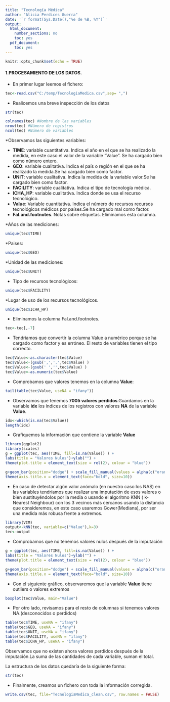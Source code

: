 ---
title: "Tecnología Médica"
author: "Alicia Perdices Guerra"
date: '`r format(Sys.Date(),"%e de %B, %Y")`'
output:
  html_document:
    number_sections: no
    toc: yes
  pdf_document:
    toc: yes
---

```{r setup, include=FALSE}
knitr::opts_chunk$set(echo = TRUE)
```

#### **1.PROCESAMIENTO DE LOS DATOS.**

* En primer lugar leemos el fichero:

```{r}
tec<-read.csv("C:/temp/TecnologiaMedica.csv",sep= ",")
```
 
* Realicemos una breve inspección de los datos

```{r}
str(tec)
```

```{r}
colnames(tec) #Nombre de las variables
nrow(tec) #Número de registros
ncol(tec) #Número de variables
```

*Observamos las siguientes variables:

  * **TIME**: variable cuantitativa. Indica el año en el que se ha realizado la medida, en este caso el valor de la variable "Value". Se ha cargado bien como número entero.
  * **GEO**: variable cualitativa. Indica el país o región en el que se ha realizado la medida.Se ha cargado bien como factor.
  * **UNIT**: variable cualitativa. Indica la medida de la variable valor.Se ha cargado bien como factor.
  * **FACILITY**: variable cualitativa. Indica el tipo de tecnología médica.
  * **ICHA_HP**: variable cualitativa. Indica donde se usa el recurso tecnológico.
  * **Value**: Variable cuantitativa. Indica el número de recursos recursos tecnológicos médicos por países.Se ha cargado mal como factor.
  * **Fal.and.footnotes**. Notas sobre etiquetas. Eliminamos esta columna.

*Años de las mediciones:

```{r}
unique(tec$TIME)
```

*Paises:

```{r}
unique(tec$GEO)
```

*Unidad de las mediciones:

```{r}
unique(tec$UNIT)
```

* Tipo de recursos tecnológicos:

```{r}
unique(tec$FACILITY)
```

*Lugar de uso de los recursos tecnológicos.

```{r}
unique(tec$ICHA_HP)
```


* Eliminamos la columna Fal.and.footnotes.

```{r}
tec<-tec[,-7]
```

* Tendríamos que convertir la columna Value a numérico porque se ha cargado como factor y es erróneo. El resto de variables tienen el tipo correcto.

```{r}
tec$Value<-as.character(tec$Value)
tec$Value<-(gsub(',','.',tec$Value) )
tec$Value<-(gsub(' ','',tec$Value) )
tec$Value<-as.numeric(tec$Value)
```

* Comprobamos que valores tenemos en la columna **Value**:

```{r}
tail(table(tec$Value, useNA = "ifany"))
```

* Observamos que tenemos **7005 valores perdidos**.Guardamos en la variable **idx** los índices de los registros con valores **NA** de la variable **Value**.

```{r}
idx<-which(is.na(tec$Value))
length(idx)

```

* Grafiquemos la información que contiene la variable **Value**

```{r}
library(ggplot2)
library(scales)
g = ggplot(tec, aes(TIME, fill=is.na(Value)) ) +
labs(title = "Valores Nulos")+ylab("") +
theme(plot.title = element_text(size = rel(2), colour = "blue"))

g+geom_bar(position="dodge") + scale_fill_manual(values = alpha(c("orange", "blue"), 1)) +
theme(axis.title.x = element_text(face="bold", size=10)) 
```

* En caso de detectar algún valor anómalo (en nuestro caso los NAS) en las variables tendríamos que realizar una imputación de esos valores o bien sustituyéndolos por la media o usando el algoritmo KNN ( k-Nearest Neighbour) con los 3 vecinos más cercanos usando la distancia que consideremos, en este caso usaremos Gower(Mediana), por ser una medida más robusa frente a extremos.

```{r}
library(VIM)
output<-kNN(tec, variable=c("Value"),k=3) 
tec<-output
```

* Comprobamos que no tenemos valores nulos después de la imputación

```{r}
g = ggplot(tec, aes(TIME, fill=is.na(Value)) ) +
labs(title = "Valores Nulos")+ylab("") +
theme(plot.title = element_text(size = rel(2), colour = "blue"))

g+geom_bar(position="dodge") + scale_fill_manual(values = alpha(c("orange", "blue"), 1)) +
theme(axis.title.x = element_text(face="bold", size=10)) 
```

* Con el siguiente gráfico, observaremos que la variable **Value**  tiene outliers o valores extremos

```{r}
boxplot(tec$Value, main="Value")
```

* Por otro lado, revisamos para el resto de columnas si tenemos valores NA.(desconocidos o perdidos)

```{r}
table(tec$TIME, useNA = "ifany")
table(tec$GEO, useNA = "ifany")
table(tec$UNIT, useNA = "ifany")
table(tec$FACILITY, useNA = "ifany")
table(tec$ICHA_HP, useNA = "ifany")
```

Observamos que no existen ahora valores perdidos después de la imputación.La suma de las cantidades de cada variable, suman el total.

La estructura de los datos quedaría de la siguiente forma:

```{r}
str(tec)
```


* Finalmente, creamos un fichero con toda la información corregida.

```{r}
write.csv(tec, file="TecnologiaMedica_clean.csv", row.names = FALSE)
```

